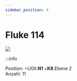 ```yaml
---
sidebar_position: 4
---
```


# Fluke 114 

[![](/image/Labore/B1/Messgeraete/Fluke/fluke114_min.webp)](/image/Labore/B1/Messgeraete/Fluke/fluke114.webp)


:::info

Position:   =UGII.**N1**  +**K8**.Ebene 2\
Anzahl: 11